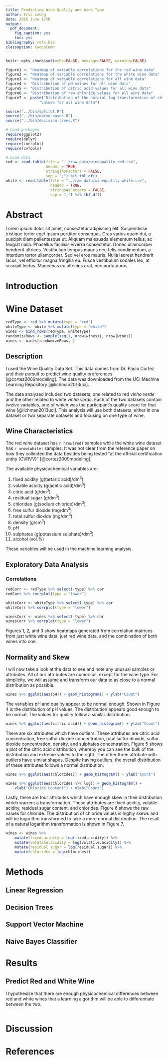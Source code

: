 ```yaml
---
title: Predicting Wine Quality and Wine Type
author: Eric Leung
date: 2016 June 17th
output: 
  pdf_document: 
    fig_caption: yes
    toc: yes
bibliography: refs.bib
classoption: twocolumn
---
```


```r
knitr::opts_chunk$set(echo=FALSE, message=FALSE, warning=FALSE)
```

```r
figure1 <- "Heatmap of variable correlations for the red wine data"
figure2 <- "Heatmap of variable correlations for the white wine data"
figure3 <- "Heatmap of variable correlations for all wine data"
figure4 <- "Distribution of pH values for all wine data"
figure5 <- "Distribution of citric acid values for all wine data"
figure6 <- "Distribution of raw chloride values for all wine data"
figure7 <- paste("Distribution of the natural log transformation of chloride",
               "values for all wine data")
```

```r
source("../bin/splitdf.R")
source("../bin/naive-bayes.R")
source("../bin/decision-trees.R")
```

```r
# Load packages
require(ggplot2)
require(dplyr)
require(corrplot)
require(cvTools)
```

```r
# Load data
red <- read.table(file = "../raw-data/winequality-red.csv",
                  header = TRUE,
                  stringsAsFactors = FALSE,
                  sep = ";") %>% tbl_df()
white <- read.table(file = "../raw-data/winequality-white.csv",
                    header = TRUE,
                    stringsAsFactors = FALSE,
                    sep = ";") %>% tbl_df()
```

# Abstract

Lorem ipsum dolor sit amet, consectetur adipiscing elit. Suspendisse tristique
tortor eget ipsum porttitor consequat. Cras varius quam dui, a suscipit diam
pellentesque ut. Aliquam malesuada elementum tellus, ac feugiat nulla. Phasellus
facilisis viverra consectetur. Donec ullamcorper hendrerit ultrices. Vestibulum
tempus mauris nec felis condimentum, a interdum tortor ullamcorper. Sed vel eros
mauris. Nulla laoreet hendrerit lacus, vel efficitur magna fringilla eu. Fusce
vestibulum sodales leo, at suscipit lectus. Maecenas eu ultricies erat, nec
porta purus.


# Introduction

# Wine Dataset

```r
redType <- red %>% mutate(type = "red")
whiteType <- white %>% mutate(type = "white")
wines <- bind_rows(redType, whiteType)
randomizeRows <- sample(seq(1, nrow(wines)), nrow(wines))
wines <- wines[randomizeRows, ]
```


## Description

I used the Wine Quality Data Set. This data comes from Dr. Paulo Cortez and
their pursuit to predict wine quality preferences [@cortez2009modeling]. The
data was downloaded from the UCI Machine Learning Repository [@lichman2013uci].

The data analyzed included two datasets, one related to red *vinho verde* and
the other related to white *vinho verde*. Each of the two datasets contain
twelve variables, one of which was the participant's quality score for that wine
[@lichman2013uci]. This analysis will use both datasets, either in one dataset
or two separate datasets and focusing on one type of wine.


## Wine Characteristics

The red wine dataset has `r nrow(red)` samples while the white wine dataset has
`r nrow(white)` samples. It was not clear from the reference paper on how they
collected the data besides being tested "at the official certification entity
(CVRVV)" [@cortez2009modeling].

The available physicochemical variables are:

1. fixed acidity (g(tartaric acid)/dm^3^)
2. volatile acidity (g(acetic acid)/dm^3^)
3. citric acid (g/dm^3^)
4. residual sugar (g/dm^3^)
5. chlorides (g(sodium chloride)/dm^3^)
6. free sulfur dioxide (mg/dm^3^)
7. total sulfur dioxide (mg/dm^3^)
8. density (g/cm^3^)
9. pH
10. sulphates (g(potassium sulphate)/dm^3^)
11. alcohol (vol.%)

These variables will be used in the machine learning analysis.


## Exploratory Data Analysis

### Correlations

```r
redCorr <- redType %>% select(-type) %>% cor
redCorr %>% corrplot(type = "lower")
```

```r
whiteCorr <- whiteType %>% select(-type) %>% cor
whiteCorr %>% corrplot(type = "lower")
```

```r
winesCorr <- wines %>% select(-type) %>% cor
winesCorr %>% corrplot(type = "lower")
```

Figures 1, 2, and 3 show heatmaps generated from correlation matrices from just
white wine data, just red wine data, and the combination of both wines into one.


## Normality and Skew

I will now take a look at the data to see and note any unusual samples or
attributes. All of our attributes are numerical, except for the wine type. For
simplicity, we will assume and transform our data to as close to a normal
distribution as possible.

```r
wines %>% ggplot(aes(pH)) + geom_histogram() + ylab("Count")
```

The variables pH and quality appear to be normal enough. Shown in Figure 4
is the distribution of pH values. The distribution appears good enough to be
normal. The values for quality follow a similar distribution.

```r
wines %>% ggplot(aes(citric.acid)) + geom_histogram() + ylab("Count")
```

There are six attributes which have outliers. These attributes are citric acid
concentration, free sulfur dioxide concentration, total sulfur dioxide, sulfur
dioxide concentration, density, and sulphates concentration. Figure 5 shows a
plot of the citric acid distribution, whereby you can see the bulk of the
distribution and extreme values to the right. The other three attribute with
outliers have similar shapes. Despite having outliers, the overall distribution
of these attributes follows a normal distribution.

```r
wines %>% ggplot(aes(chlorides)) + geom_histogram() + ylab("Count")
```

```r
wines %>% ggplot(aes(chlorides %>% log)) + geom_histogram() +
    xlab("Chloride Content") + ylab("Count")
```

Lastly, there are four attributes which have enough skew in their distribution 
which warrent a transformation. These attributes are fixed acidity, volatile 
acidity, residual sugar content, and chlorides. Figure 6 shows the raw values 
for chloride. The distribution of chloride values is highly skews and will be 
logarithm transformed to take a more normal distribution. The result of a
natural logarithm transformation is shown in Figure 7.

```r
wines <- wines %>%
    mutate(fixed.acidity = log(fixed.acidity)) %>%
    mutate(volatile.acidity = log(volatile.acidity)) %>%
    mutate(residual.sugar = log(residual.sugar)) %>%
    mutate(chlorides = log(chlorides))
```


# Methods

## Linear Regression

## Decision Trees

## Support Vector Machine

## Naive Bayes Classifier

# Results

## Predict Red and White Wine

I hypothesize that there are enough physicochemical differences between red and
white wines that a learning algorithm will be able to differentiate between the
two.

```r
```


# Discussion

# References